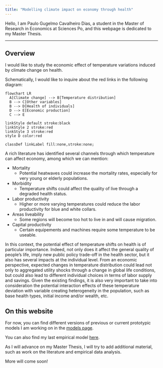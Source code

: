 ```yaml
---
title: "Modelling climate impact on economy through health"
---
```


Hello, I am Paulo Gugelmo Cavalheiro Dias, a student in the Master of Research in Economics at Sciences Po, and this webpage is 
dedicated to my Master Thesis. 

____

## Overview

I would like to study the economic effect of temperature variations induced by climate change on health.

Schematically, I would like to inquire about the red links in the following diagram: 

```mermaid
flowchart LR
  A[Climate change] --> B[Temperature distribution]
  B --> C[Other variables]
  B --> D[Health of individuals] 
  D --> E[Economic production]
  C --> E

linkStyle default stroke:black
linkStyle 2 stroke:red
linkStyle 3 stroke:red
style D color:red

classDef linkLabel fill:none,stroke:none;
```

A rich literature has identified several channels through which temperature can affect economy, among which we can mention:

- Mortality
    - Potential heatwaves could increase the mortality rates, especially for very young or elderly populations.
- Morbidity
    - Temperature shifts could affect the quality of live through a degraded health status.
- Labor productivity
    - Higher or more varying temperatures could reduce the labor productivity for blue and white collars.
- Areas liveability
    - Some regions will become too hot to live in and will cause migration.
- Capital productivity
    - Certain equipements and machines require some temperature to be useable.

In this context, the potential effect of temperature shifts on health is of particular importance.
Indeed, not only does it affect the general quality of people's life, imply new public policy trade-off in the health sector, but 
it also has several impacts at the individual level.
From an economic perspective, expected changes in temperature distribution 
could lead not only to aggregated utility shocks through a change in global life conditions, but could also lead
to different individual choices in terms of labor supply and savings.
Given the existing findings, it is also very important to take into consideration the potential interaction effects of these 
temperature deviation with variable creating heterogeneity in the population, such as base health types, initial income and/or wealth, etc.

## On this website

For now, you can find different versions of previous or current prototypic models I am working on in the [models page](fm_models.qmd).

You can also find my last empirical model [here](./resources/Empirical_model_1.html).

As I will advance on my Master Thesis, I will try to add additional material, such as work on the literature and empirical data analysis.

More will come soon!
